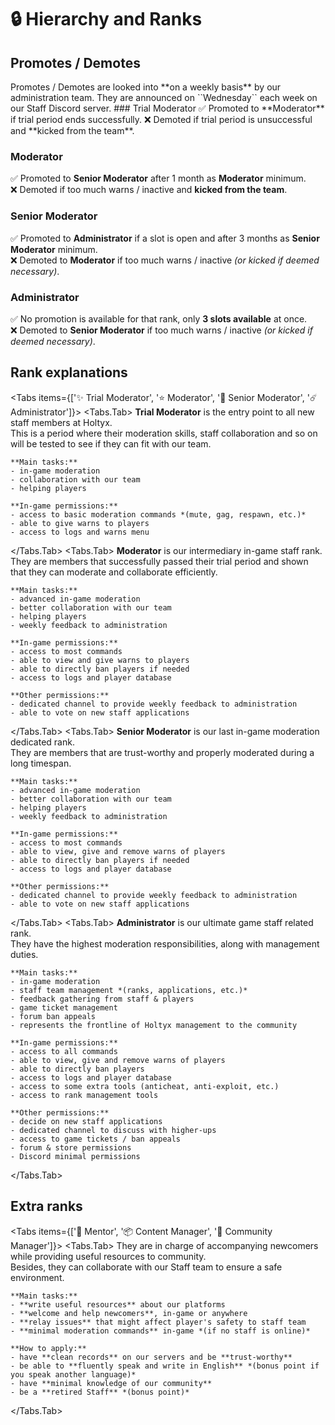 
# 🔒 Hierarchy and Ranks
## Promotes / Demotes
<Callout type="info" emoji="ℹ️">
  Promotes / Demotes are looked into **on a weekly basis** by our administration team.  
  They are announced on ``Wednesday`` each week on our Staff Discord server.
</Callout>

<Steps>
### Trial Moderator
✅ Promoted to **Moderator** if trial period ends successfully.  
❌ Demoted if trial period is unsuccessful and **kicked from the team**.
 
### Moderator
✅ Promoted to **Senior Moderator** after 1 month as **Moderator** minimum.  
❌ Demoted if too much warns / inactive and **kicked from the team**.

### Senior Moderator
✅ Promoted to **Administrator** if a slot is open and after 3 months as **Senior Moderator** minimum.  
❌ Demoted to **Moderator** if too much warns / inactive *(or kicked if deemed necessary)*.

### Administrator
✅ No promotion is available for that rank, only **3 slots available** at once.  
❌ Demoted to **Senior Moderator** if too much warns / inactive *(or kicked if deemed necessary)*.
</Steps>

## Rank explanations
<Tabs items={['✨ Trial Moderator', '⭐️ Moderator', '🌟 Senior Moderator', '☄️ Administrator']}>
  <Tabs.Tab>
    <Callout type="info" emoji="ℹ️">
        **Trial Moderator** is the entry point to all new staff members at Holtyx.  
        This is a period where their moderation skills, staff collaboration and so on will be tested to see if they can fit with our team.
    </Callout>

    **Main tasks:**
    - in-game moderation
    - collaboration with our team
    - helping players

    **In-game permissions:**
    - access to basic moderation commands *(mute, gag, respawn, etc.)*
    - able to give warns to players
    - access to logs and warns menu
  </Tabs.Tab>
  <Tabs.Tab>
    <Callout type="info" emoji="ℹ️">
        **Moderator** is our intermediary in-game staff rank.  
        They are members that successfully passed their trial period and shown that they can moderate and collaborate efficiently.
    </Callout>

    **Main tasks:**
    - advanced in-game moderation
    - better collaboration with our team
    - helping players
    - weekly feedback to administration

    **In-game permissions:**
    - access to most commands
    - able to view and give warns to players
    - able to directly ban players if needed
    - access to logs and player database

    **Other permissions:**
    - dedicated channel to provide weekly feedback to administration
    - able to vote on new staff applications
  </Tabs.Tab>
  <Tabs.Tab>
    <Callout type="info" emoji="ℹ️">
       **Senior Moderator** is our last in-game moderation dedicated rank.  
       They are members that are trust-worthy and properly moderated during a long timespan.
    </Callout>

    **Main tasks:**
    - advanced in-game moderation
    - better collaboration with our team
    - helping players
    - weekly feedback to administration

    **In-game permissions:**
    - access to most commands
    - able to view, give and remove warns of players
    - able to directly ban players if needed
    - access to logs and player database

    **Other permissions:**
    - dedicated channel to provide weekly feedback to administration
    - able to vote on new staff applications
  </Tabs.Tab>
  <Tabs.Tab>
    <Callout type="info" emoji="ℹ️">
        **Administrator** is our ultimate game staff related rank.  
        They have the highest moderation responsibilities, along with management duties.
    </Callout>

    **Main tasks:**
    - in-game moderation
    - staff team management *(ranks, applications, etc.)*
    - feedback gathering from staff & players
    - game ticket management
    - forum ban appeals
    - represents the frontline of Holtyx management to the community

    **In-game permissions:**
    - access to all commands
    - able to view, give and remove warns of players
    - able to directly ban players
    - access to logs and player database
    - access to some extra tools (anticheat, anti-exploit, etc.)
    - access to rank management tools

    **Other permissions:**
    - decide on new staff applications
    - dedicated channel to discuss with higher-ups
    - access to game tickets / ban appeals
    - forum & store permissions
    - Discord minimal permissions
  </Tabs.Tab>
</Tabs>

## Extra ranks
<Tabs items={['💼  Mentor', '📦 Content Manager', '📣  Community Manager']}>
  <Tabs.Tab>
    <Callout type="info" emoji="ℹ️">
        They are in charge of accompanying newcomers while providing useful resources to community.  
        Besides, they can collaborate with our Staff team to ensure a safe environment.
    </Callout>

    **Main tasks:**
    - **write useful resources** about our platforms
    - **welcome and help newcomers**, in-game or anywhere
    - **relay issues** that might affect player's safety to staff team
    - **minimal moderation commands** in-game *(if no staff is online)*

    **How to apply:**
    - have **clean records** on our servers and be **trust-worthy**
    - be able to **fluently speak and write in English** *(bonus point if you speak another language)*
    - have **minimal knowledge of our community**
    - be a **retired Staff** *(bonus point)*
  </Tabs.Tab>
</Tabs>